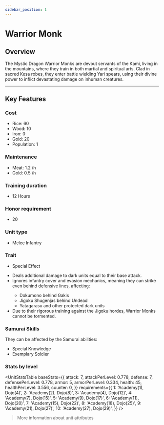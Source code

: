 ```yaml
---
sidebar_position: 1
---
```



# Warrior Monk

## Overview

The Mystic Dragon Warrior Monks are devout servants of the Kami, living in the mountains, where they train in both martial and spiritual arts.
Clad in sacred Kesa robes, they enter battle wielding Yari spears, using their divine power to inflict devastating damage on inhuman creatures.

---

## Key Features

### Cost
- Rice: 60  
- Wood: 10  
- Iron: 0  
- Gold: 20  
- Population: 1

### Maintenance
- Meat: 1.2 /h  
- Gold: 0.5 /h

### Training duration
- 12 Hours

### Honor requirement
- 20

### Unit type
- <Link to="../../#melee-infantry">Melee Infantry</Link>

### Trait
- Special Effect

<Admonition type="tip" title="Special Effect – Divine Judgment">
  <ul>
    <li>Deals additional damage to dark units equal to their base attack.</li>
    <li>Ignores infantry cover and evasion mechanics, meaning they can strike even behind defensive lines, affecting:</li>
      <ul>
        <li>Dokumono behind Gakis</li>
        <li>Jigoku Shugenjas behind Undead</li>
        <li>Yatagarasu and other protected dark units</li>
      </ul>
    <li>Due to their rigorous training against the Jigoku hordes, Warrior Monks cannot be tormented.</li>
  </ul>
</Admonition>

### Samurai Skills  
They can be affected by the Samurai abilities:  
- <Link to="../../../samurais/knowledge-skills#special-knowledge">Special Knowledge</Link>  
- <Link to="../../../samurais/charisma-skills#exemplary-soldier">Exemplary Soldier</Link>

### Stats by level

<UnitStatsTable
  baseStats={{
    attack: 7,
    attackPerLevel: 0.778,
    defense: 7,
    defensePerLevel: 0.778,
    armor: 5,
    armorPerLevel: 0.334,
    health: 45,
    healthPerLevel: 3.556,
    counter: 0,
  }}
  requirements={{
    1: 'Academy(1), Dojo(4)',
    2: 'Academy(2), Dojo(8)',
    3: 'Academy(4), Dojo(12)',
    4: 'Academy(7), Dojo(15)',
    5: 'Academy(9), Dojo(17)',
    6: 'Academy(11), Dojo(20)',
    7: 'Academy(15), Dojo(22)',
    8: 'Academy(18), Dojo(25)',
    9: 'Academy(21), Dojo(27)',
    10: 'Academy(27), Dojo(29)',
  }}
/>

> <Link to="../../#attributes">More information about unit attributes</Link>
